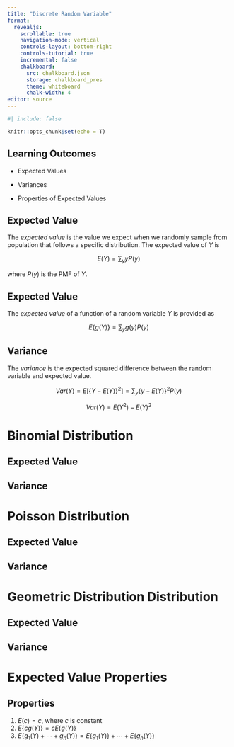 ```yaml
---
title: "Discrete Random Variable"
format:
  revealjs:
    scrollable: true
    navigation-mode: vertical
    controls-layout: bottom-right
    controls-tutorial: true
    incremental: false 
    chalkboard:
      src: chalkboard.json
      storage: chalkboard_pres
      theme: whiteboard
      chalk-width: 4
editor: source
---
```


```r
#| include: false

knitr::opts_chunk$set(echo = T)

```

## Learning Outcomes

-   Expected Values

-   Variances

-   Properties of Expected Values

## Expected Value

The *expected value* is the value we expect when we randomly sample from population that follows a specific distribution. The expected value of $Y$ is

$$
E(Y)=\sum_y yP(y)
$$

where $P(y)$ is the PMF of $Y$.

## Expected Value

The *expected value* of a function of a random variable $Y$ is provided as

$$
E\{g(Y)\} = \sum_y g(y)P(y)
$$

## Variance

The *variance* is the expected squared difference between the random variable and expected value.

$$
Var(Y)= E[\{Y-E(Y)\}^2]=\sum_y\{y-E(Y)\}^2P(y)
$$

$$
Var(Y) = E(Y^2) - E(Y)^2
$$

# Binomial Distribution

## Expected Value

## Variance

# Poisson Distribution

## Expected Value

## Variance

# Geometric Distribution Distribution

## Expected Value

## Variance

# Expected Value Properties

## Properties

1.  $E(c)=c$, where $c$ is constant
2.  $E\{cg(Y)\}=cE\{g(Y)\}$
3.  $E\{g_1(Y)+\cdots+g_n(Y)\}=E\{g_1(Y)\}+\cdots+E\{g_n(Y)\}$